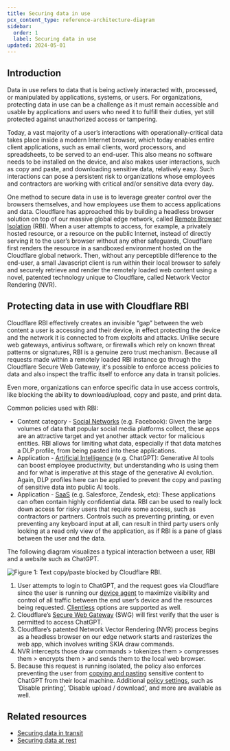 ```yaml
---
title: Securing data in use
pcx_content_type: reference-architecture-diagram
sidebar:
  order: 1
  label: Securing data in use
updated: 2024-05-01
---
```


## Introduction

Data in use refers to data that is being actively interacted with, processed, or manipulated by applications, systems, or users. For organizations, protecting data in use can be a challenge as it must remain accessible and usable by applications and users who need it to fulfill their duties, yet still protected against unauthorized access or tampering.

Today, a vast majority of a user’s interactions with operationally-critical data takes place inside a modern Internet browser, which today enables entire client applications, such as email clients, word processors, and spreadsheets, to be served to an end-user. This also means no software needs to be installed on the device, and also makes user interactions, such as copy and paste, and downloading sensitive data, relatively easy. Such interactions can pose a persistent risk to organizations whose employees and contractors are working with critical and/or sensitive data every day.

One method to secure data in use is to leverage greater control over the browsers themselves, and how employees use them to access applications and data. Cloudflare has approached this by building a headless browser solution on top of our massive global edge network, called [Remote Browser Isolation](/cloudflare-one/policies/browser-isolation/) (RBI). When a user attempts to access, for example, a privately hosted resource, or a resource on the public Internet, instead of directly serving it to the user’s browser without any other safeguards, Cloudflare first renders the resource in a sandboxed environment hosted on the Cloudflare global network. Then, without any perceptible difference to the end-user, a small Javascript client is run within their local browser to safely and securely retrieve and render the remotely loaded web content using a novel, patented technology unique to Cloudflare, called Network Vector Rendering (NVR).

## Protecting data in use with Cloudflare RBI

Cloudflare RBI effectively creates an invisible “gap” between the web content a user is accessing and their device, in effect protecting the device and the network it is connected to from exploits and attacks. Unlike secure web gateways, antivirus software, or firewalls which rely on known threat patterns or signatures, RBI is a genuine zero trust mechanism. Because all requests made within a remotely loaded RBI instance go through the Cloudflare Secure Web Gateway, it's possible to enforce access policies to data and also inspect the traffic itself to enforce any data in transit policies.

Even more, organizations can enforce specific data in use access controls, like blocking the ability to download/upload, copy and paste, and print data.

Common policies used with RBI:

- Content category - [Social Networks](/cloudflare-one/policies/gateway/domain-categories/) (e.g. Facebook): Given the large volumes of data that popular social media platforms collect, these apps are an attractive target and yet another attack vector for malicious entities. RBI allows for limiting what data, especially if that data matches a DLP profile, from being pasted into these applications.
- Application - [Artificial Intelligence](/cloudflare-one/policies/gateway/application-app-types/) (e.g. ChatGPT): Generative AI tools can boost employee productivity, but understanding who is using them and for what is imperative at this stage of the generative AI evolution. Again, DLP profiles here can be applied to prevent the copy and pasting of sensitive data into public AI tools.
- Application - [SaaS](/cloudflare-one/policies/gateway/application-app-types/) (e.g. Salesforce, Zendesk, etc): These applications can often contain highly confidential data. RBI can be used to really lock down access for risky users that require some access, such as contractors or partners. Controls such as preventing printing, or even preventing any keyboard input at all, can result in third party users only looking at a read only view of the application, as if RBI is a pane of glass between the user and the data.

The following diagram visualizes a typical interaction between a user, RBI and a website such as ChatGPT.

![Figure 1: Text copy/paste blocked by Cloudflare RBI.](~/assets/images/reference-architecture/securing-data-in-use/securing-data-in-use-fig1.svg "Figure 1: Text copy/paste blocked by Cloudflare RBI.")

1. User attempts to login to ChatGPT, and the request goes via Cloudflare since the user is running our [device agent](/cloudflare-one/connections/connect-devices/warp/download-warp/) to maximize visibility and control of all traffic between the end user’s device and the resources being requested. [Clientless](/cloudflare-one/connections/connect-devices/agentless/) options are supported as well.
2. Cloudflare’s [Secure Web Gateway](/cloudflare-one/policies/gateway/) (SWG) will first verify that the user is permitted to access ChatGPT.
3. Cloudflare’s patented Network Vector Rendering (NVR) process begins as a headless browser on our edge network starts and rasterizes the web app, which involves writing SKIA draw commands.
4. NVR intercepts those draw commands > tokenizes them > compresses them > encrypts them > and sends them to the local web browser.
5. Because this request is running isolated, the policy also enforces preventing the user from [copying and pasting](/cloudflare-one/policies/browser-isolation/isolation-policies/#disable-copy--paste) sensitive content to ChatGPT from their local machine. Additional [policy settings](/cloudflare-one/policies/browser-isolation/isolation-policies/#policy-settings), such as ‘Disable printing’, ‘Disable upload / download’, and more are available as well.

## Related resources

- [Securing data in transit](/reference-architecture/diagrams/security/securing-data-in-transit/)
- [Securing data at rest](/reference-architecture/diagrams/security/securing-data-at-rest/)
